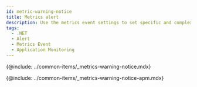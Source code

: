```yaml
---
id: metric-warning-notice
title: Metrics alert
description: Use the metrics event settings to set specific and complex events.
tags:
  - .NET
  - Alert
  - Metrics Event
  - Application Monitoring
---
```


{@include: ../common-items/_metrics-warning-notice.mdx} 

{@include: ../common-items/_metrics-warning-notice-apm.mdx} 
